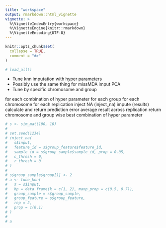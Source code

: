 ```yaml
---
title: "workspace"
output: rmarkdown::html_vignette
vignette: >
  %\VignetteIndexEntry{workspace}
  %\VignetteEngine{knitr::rmarkdown}
  %\VignetteEncoding{UTF-8}
---
```


```r
knitr::opts_chunk$set(
  collapse = TRUE,
  comment = "#>"
)
```

```r
# load_all()
```

* Tune knn imputation with hyper parameters
* Possibly use the same thing for missMDA imput PCA
* Tune by specific chromosome and group

for each combination of hyper parameter
  for each group
    for each chromosome
      for each replication
        inject NA (inject_na)
        impute (results)
        calculate and return prediction error 
      average result across replication
      return chromosome and group wise best combination of hyper parameter

```r
# s <- sim_mat(100, 10)
# 
# set.seed(1234)
# inject_na(
#   s$input,
#   feature_id = s$group_feature$feature_id,
#   sample_id = s$group_sample$sample_id, prop = 0.05,
#   c_thresh = 0,
#   r_thresh = 0
# )
# 
# s$group_sample$group[1] <- 2
# a <- tune_knn(
#   X = s$input,
#   hp = data.frame(k = c(1, 2), maxp_prop = c(0.5, 0.7)),
#   group_sample = s$group_sample,
#   group_feature = s$group_feature,
#   rep = 2,
#   prop = c(0.1)
# )
# 
# a
```

